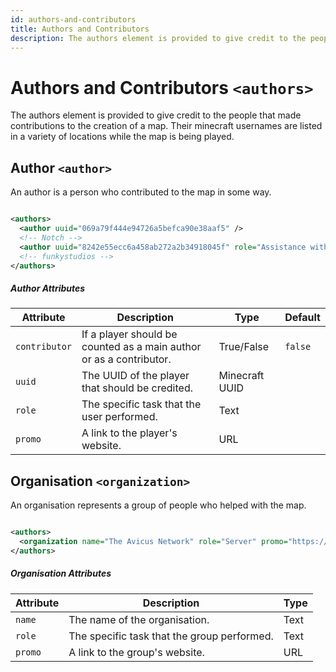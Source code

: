 ```yaml
---
id: authors-and-contributors
title: Authors and Contributors
description: The authors element is provided to give credit to the people that made contributions to the creation of a map.
---
```


# Authors and Contributors `<authors>`

The authors element is provided to give credit to the people that made contributions to the creation of a map. Their minecraft usernames are listed in a variety of locations while the map is being played.

## Author `<author>`

An author is a person who contributed to the map in some way.

```xml

<authors>
  <author uuid="069a79f444e94726a5befca90e38aaf5" />
  <!-- Notch -->
  <author uuid="8242e55ecc6a458ab272a2b34918045f" role="Assistance with map design." />
  <!-- funkystudios -->
</authors>

```

##### Author Attributes

| Attribute     | Description                                                         | Type                                                     | Default |
| ------------- | ------------------------------------------------------------------- | -------------------------------------------------------- | ------- |
| `contributor` | If a player should be counted as a main author or as a contributor. | <span class="badge badge--primary">True/False</span>     | `false` |
| `uuid`        | The UUID of the player that should be credited.                     | <span class="badge badge--primary">Minecraft UUID</span> |         |
| `role`        | The specific task that the user performed.                          | <span class="badge badge--primary">Text</span>           |         |
| `promo`       | A link to the player's website.                                     | <span class="badge badge--primary">URL</span>            |         |

## Organisation `<organization>`

An organisation represents a group of people who helped with the map.

```xml

<authors>
  <organization name="The Avicus Network" role="Server" promo="https://avicus.net" />
</authors>

```

##### Organisation Attributes

| Attribute | Description                                 | Type                                           |
| --------- | ------------------------------------------- | ---------------------------------------------- |
| `name`    | The name of the organisation.               | <span class="badge badge--primary">Text</span> |
| `role`    | The specific task that the group performed. | <span class="badge badge--primary">Text</span> |
| `promo`   | A link to the group's website.              | <span class="badge badge--primary">URL</span>  |
